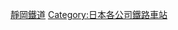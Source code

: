 {{Commonscat|Stations of Shizuoka Railway}}

[[Category:靜岡鐵道|]]
[[Category:日本各公司鐵路車站|Category:日本各公司鐵路車站]]
{{DEFAULTSORT:Shizuoka}}